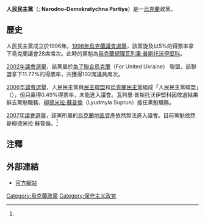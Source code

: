 {{Infobox Political Party
|country=烏克蘭
| party_name = 人民民主黨
| name_native = Народно-демократична партія
| party_logo = <!-- 檔案不存在 [[File:People's_Democratic_Party_(Ukraine)_logo.jpg|80px]] ，可從英文維基百科取得 -->
| leader = [[柳德米拉·蘇普倫|柳德米拉·蘇普倫]]<ref name="Lyudmyla">[http://ndp.org.ua/index.php?pid=1287388855&id=1401 Official party website] {{webarchive|url=https://web.archive.org/web/20090603182936/http://ndp.org.ua/index.php?pid=1287388855&id=1401 |date=2009-06-03 }}</ref>
| foundation = 1996年
| ideology = 
| international = 無
| position =  
| colours = 綠色
|colorcode=green
| headquarters = [[基輔|基輔]]
| website = http://ndp.org.ua
}}
'''人民民主黨'''（{{lang-uk|'''Народно-демократична партія'''}}; '''Narodno-Demokratychna Partiya'''）是一[[烏克蘭|烏克蘭]]政黨。

==歷史==
人民民主黨成立於1996年。[[1998年烏克蘭議會選舉|1998年烏克蘭議會選舉]]，該黨旋及以5%的得票率拿下烏克蘭議會28席席次。此時的黨魁為[[烏克蘭總理|烏克蘭總理]][[瓦列里·帕夫洛維奇·普斯托沃伊堅科|瓦列里·普斯托沃伊堅科]]。

[[2002年烏克蘭議會選舉|2002年議會選舉]]，該黨屬於[[為了聯合烏克蘭|為了聯合烏克蘭]]（For United Ukraine） 聯盟，該聯盟拿下11.77%的得票率，共獲得102席議員席次。

[[2006年烏克蘭議會選舉|2006年議會選舉]]，人民民主黨與[[民主聯盟_(烏克蘭)|民主聯盟]]和[[烏克蘭民主黨|烏克蘭民主黨]]組成「人民民主黨聯盟」（{{lang-uk|Блоку народно-демократичних партій}}），但只贏得0.49%得票率，未能進入議會。瓦列里·普斯托沃伊堅科因敗選結果辭去黨魁職務，[[柳德米拉·蘇普倫|柳德米拉·蘇普倫]]（Lyudmyla Suprun）接任黨魁職務。

[[2007年烏克蘭議會選舉|2007年議會選舉]]，該黨所屬的[[烏克蘭地區資產|烏克蘭地區資產]]依然無法進入議會。目前黨魁依然是柳德米拉·蘇普倫。<ref name="Lyudmyla"/>

==注釋==
{{reflist}}

==外部連結==
*{{uk icon}} [https://web.archive.org/web/19981111190214/http://ndp.org.ua/ 官方網站]
{{乌克兰政党}}
{{政黨小作品}}

[[Category:烏克蘭政黨|Category:烏克蘭政黨]]
[[Category:保守主义政党|Category:保守主义政党]]
